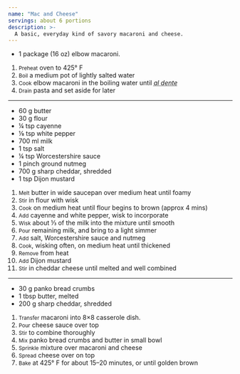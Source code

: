 ```yaml
---
name: "Mac and Cheese"
servings: about 6 portions
description: >-
  A basic, everyday kind of savory macaroni and cheese.
---
```


- 1 package (16 oz) elbow macaroni.

1. <small>Preheat</small> oven to 425&deg; F
1. <small>Boil</small> a medium pot of lightly salted water
1. <small>Cook</small> elbow macaroni in the boiling water until
   <abbr title="Tender but firm to the tooth">_al dente_</abbr>
1. <small>Drain</small> pasta and set aside for later

<hr />

- 60 g butter
- 30 g flour
- &frac14; tsp cayenne
- &frac18; tsp white pepper
- 700 ml milk
- 1 tsp salt
- &frac14; tsp Worcestershire sauce
- 1 pinch ground nutmeg
- 700 g sharp cheddar, shredded
- 1 tsp Dijon mustard

1. <small>Melt</small> butter in wide saucepan over medium heat until foamy
1. <small>Stir</small> in flour with wisk
1. <small>Cook</small> on medium heat until flour begins to brown (approx 4
   mins)
1. <small>Add</small> cayenne and white pepper, wisk to incorporate
1. <small>Wisk</small> about &frac13; of the milk into the mixture until smooth
1. <small>Pour</small> remaining milk, and bring to a light simmer
1. <small>Add</small> salt, Worcestershire sauce and nutmeg
1. <small>Cook</small>, wisking often, on medium heat until thickened
1. <small>Remove</small> from heat
1. <small>Add</small> Dijon mustard
1. <small>Stir</small> in cheddar cheese until melted and well combined

<hr />

- 30 g panko bread crumbs
- 1 tbsp butter, melted
- 200 g sharp cheddar, shredded

1. <small>Transfer</small> macaroni into 8&times;8 casserole dish.
1. <small>Pour</small> cheese sauce over top
1. <small>Stir</small> to combine thoroughly
1. <small>Mix</small> panko bread crumbs and butter in small bowl
1. <small>Sprinkle</small> mixture over macaroni and cheese
1. <small>Spread</small> cheese over on top
1. <small>Bake</small> at 425&deg; F for about 15&ndash;20 minutes, or until
   golden brown
